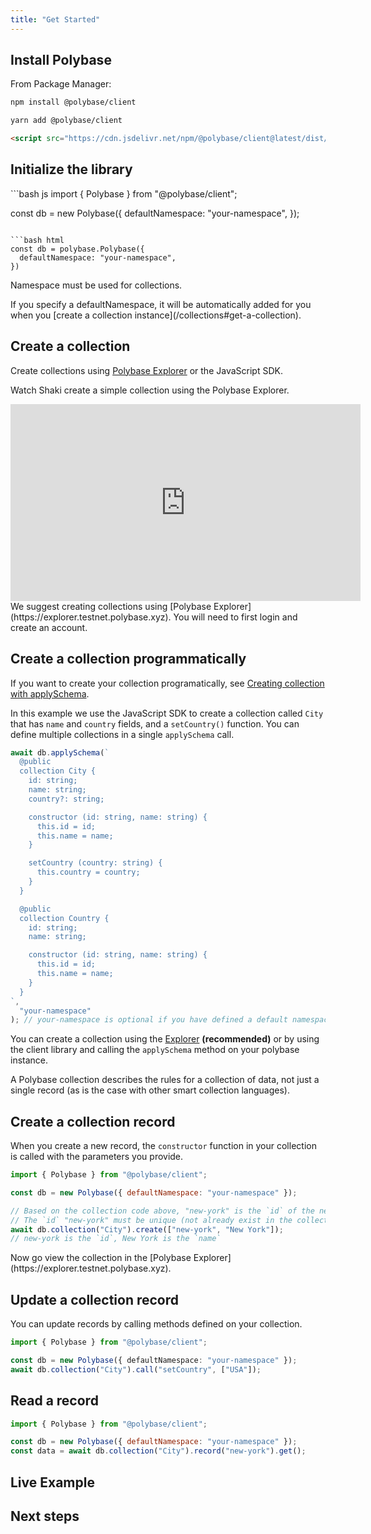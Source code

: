 ```yaml
---
title: "Get Started"
---
```


## Install Polybase

From Package Manager:

<CodeGroup>

```bash npm
npm install @polybase/client
```

```bash yarn
yarn add @polybase/client
```

```html html
<script src="https://cdn.jsdelivr.net/npm/@polybase/client@latest/dist/bundle.min.js"></script>
```

</CodeGroup>

## Initialize the library

<CodeGroup>
```bash js
import { Polybase } from "@polybase/client";

const db = new Polybase({
  defaultNamespace: "your-namespace",
});
```

```bash html
const db = polybase.Polybase({
  defaultNamespace: "your-namespace",
})
```
</CodeGroup>


<Warning>Namespace must be used for collections.</Warning>

<Info>
  If you specify a defaultNamespace, it will be automatically added for you when you [create a collection instance](/collections#get-a-collection).
</Info>

## Create a collection

Create collections using [Polybase Explorer](https://explorer.testnet.polybase.xyz) or the JavaScript SDK.

Watch Shaki create a simple collection using the Polybase Explorer. 
<iframe width="560" height="315" src="https://www.youtube.com/embed/EKHD7i1y4jc" title="Defining a collection in Polybase Explorer" frameborder="0" allow="accelerometer; autoplay; clipboard-write; encrypted-media; gyroscope; picture-in-picture; web-share" allowfullscreen></iframe>

<Info>
We suggest creating collections using [Polybase Explorer](https://explorer.testnet.polybase.xyz). You will need to first login and create an account.
</Info>

## Create a collection programmatically

If you want to create your collection programatically, see [Creating collection with applySchema](/collections#).

In this example we use the JavaScript SDK to create a collection called `City` that has `name` and `country` fields, and a `setCountry()` function. You can define multiple 
collections in a single `applySchema` call.

```js
await db.applySchema(`
  @public
  collection City {
    id: string;
    name: string;
    country?: string;

    constructor (id: string, name: string) {
      this.id = id;
      this.name = name;
    }

    setCountry (country: string) {
      this.country = country;
    }
  }

  @public
  collection Country {
    id: string;
    name: string;

    constructor (id: string, name: string) {
      this.id = id;
      this.name = name;
    }
  }
`,
  "your-namespace"
); // your-namespace is optional if you have defined a default namespace
```

You can create a collection using the [Explorer](https://explorer.testnet.polybase.xyz) **(recommended)** or by using the client library and calling the `applySchema` method on your polybase instance.

A Polybase collection describes the rules for a collection of data, not just a single record (as is the case with other smart collection languages).

## Create a collection record

When you create a new record, the `constructor` function in your collection is called with the parameters you provide.

```js
import { Polybase } from "@polybase/client";

const db = new Polybase({ defaultNamespace: "your-namespace" });

// Based on the collection code above, "new-york" is the `id` of the new record. 
// The `id` "new-york" must be unique (not already exist in the collection)
await db.collection("City").create(["new-york", "New York"]); 
// new-york is the `id`, New York is the `name`
```

<Note>
  Now go view the collection in the [Polybase Explorer](https://explorer.testnet.polybase.xyz).
</Note>

## Update a collection record

You can update records by calling methods defined on your collection.

```typescript
import { Polybase } from "@polybase/client";

const db = new Polybase({ defaultNamespace: "your-namespace" });
await db.collection("City").call("setCountry", ["USA"]);
```

## Read a record

```js
import { Polybase } from "@polybase/client";

const db = new Polybase({ defaultNamespace: "your-namespace" });
const data = await db.collection("City").record("new-york").get();
```

## Live Example

<Snippet file="examples/client-auth.mdx" /> 



## Next steps

<Card title="Understand Collections" icon="table" href="/collections">
</Card>

<Card title="FAQ" icon="question" href="/faq">
</Card>

<Card title="Read the Polybase Whitepaper" icon="file-lines" href="https://polybase.xyz/whitepaper">
</Card>